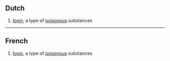==Dutch==
{{nl-noun|toxines|toxinetje}}

# [[toxin]], a type of [[poisonous]] substances

----

==French==
{{fr-noun|f}}

# [[toxin]], a type of [[poisonous]] substances